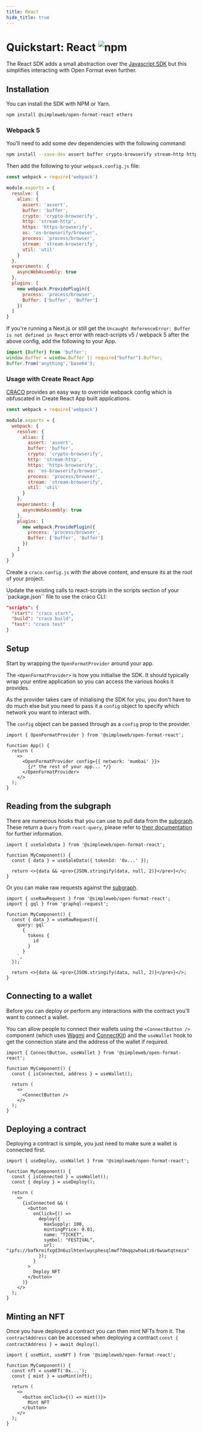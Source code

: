 ```yaml
---
title: React
hide_title: true
---
```


<h1 style={{ display: 'flex', gap: "2rem", alignItems: 'center' }}>Quickstart: React <img alt="npm" src="https://img.shields.io/npm/v/@simpleweb/open-format-react"/></h1>

The React SDK adds a small abstraction over the [Javascript SDK](./javascript) but this simplifies interacting with Open Format even further.

## Installation

You can install the SDK with NPM or Yarn.

```bash npm2yarn
npm install @simpleweb/open-format-react ethers
```

### Webpack 5

You'll need to add some dev dependencies with the following command:

```bash npm2yarn
npm install --save-dev assert buffer crypto-browserify stream-http https-browserify os-browserify process stream-browserify util stream
```

Then add the following to your `webpack.config.js` file:

```js
const webpack = require('webpack')

module.exports = {
  resolve: {
    alias: {
      assert: 'assert',
      buffer: 'buffer',
      crypto: 'crypto-browserify',
      http: 'stream-http',
      https: 'https-browserify',
      os: 'os-browserify/browser',
      process: 'process/browser',
      stream: 'stream-browserify',
      util: 'util'
    }
  },
  experiments: {
    asyncWebAssembly: true
  },
  plugins: [
    new webpack.ProvidePlugin({
      process: 'process/browser',
      Buffer: ['buffer', 'Buffer']
    })
  ]
}
```

If you're running a Next.js or still get the `Uncaught ReferenceError: Buffer is not defined in React` error with react-scripts v5 / webpack 5 after the above config, add the following to your App.

```js
import {Buffer} from 'buffer';
window.Buffer = window.Buffer || require("buffer").Buffer;
Buffer.from('anything','base64');
```

### Usage with Create React App

[CRACO](https://www.npmjs.com/package/@craco/craco) provides an easy way to override webpack config which is obfuscated in Create React App built applications.

```js title="craco.config.js"
const webpack = require('webpack')

module.exports = {
  webpack: {
    resolve: {
      alias: {
        assert: 'assert',
        buffer: 'buffer',
        crypto: 'crypto-browserify',
        http: 'stream-http',
        https: 'https-browserify',
        os: 'os-browserify/browser',
        process: 'process/browser',
        stream: 'stream-browserify',
        util: 'util'
      }
    },
    experiments: {
      asyncWebAssembly: true
    },
    plugins: [
      new webpack.ProvidePlugin({
        process: 'process/browser',
        Buffer: ['buffer', 'Buffer']
      })
    ]
  }
}
```

Create a `craco.config.js` with the above content, and ensure its at the root of your project.


Update the existing calls to react-scripts in the scripts section of your `package.json`` file to use the craco CLI:

```json
"scripts": {
  "start": "craco start",
  "build": "craco build",
  "test": "craco test"
}
```

## Setup

Start by wrapping the `OpenFormatProvider` around your app.

The `<OpenFormatProvider>` is how you initialise the SDK. It should typically wrap your entire application so you can access the various hooks it provides.

As the provider takes care of initialising the SDK for you, you don't have to do much else but you need to pass it a `config` object to specify which network you want to interact with.

The `config` object can be passed through as a `config` prop to the provider.

```tsx
import { OpenFormatProvider } from '@simpleweb/open-format-react';

function App() {
  return (
    <>
      <OpenFormatProvider config={{ network: 'mumbai' }}>
        {/* the rest of your app... */}
      </OpenFormatProvider>
    </>
  );
}
```

## Reading from the subgraph

There are numerous hooks that you can use to pull data from the [subgraph](/glossary#subgraph). These return a `Query` from `react-query`, please refer to [their documentation](https://tanstack.com/query/v4/docs/guides/queries) for further information.

```tsx
import { useSaleData } from '@simpleweb/open-format-react';

function MyComponent() {
  const { data } = useSaleData({ tokenId: '0x...' });

  return <>{data && <pre>{JSON.stringify(data, null, 2)}</pre>}</>;
}
```

Or you can make raw requests against the [subgraph](/glossary#subgraph).

```tsx
import { useRawRequest } from '@simpleweb/open-format-react';
import { gql } from 'graphql-request';

function MyComponent() {
  const { data } = useRawRequest({
    query: gql`
      {
        tokens {
          id
        }
      }
    `,
  });

  return <>{data && <pre>{JSON.stringify(data, null, 2)}</pre>}</>;
}
```

## Connecting to a wallet

Before you can deploy or perform any interactions with the contract you'll want to connect a wallet.

You can allow people to connect their wallets using the `<ConnectButton />` component (which uses [Wagmi](https://wagmi.sh/) and [ConnectKit](https://docs.family.co/connectkit)) and the `useWallet` hook to get the connection state and the address of the wallet if required.

```tsx
import { ConnectButton, useWallet } from '@simpleweb/open-format-react';

function MyComponent() {
  const { isConnected, address } = useWallet();

  return (
    <>
      <ConnectButton />
    </>
  );
}
```

## Deploying a contract

Deploying a contract is simple, you just need to make sure a wallet is connected first.

```tsx
import { useDeploy, useWallet } from '@simpleweb/open-format-react';

function MyComponent() {
  const { isConnected } = useWallet();
  const { deploy } = useDeploy();

  return (
    <>
      {isConnected && (
        <button
          onClick={() =>
            deploy({
              maxSupply: 100,
              mintingPrice: 0.01,
              name: "TICKET",
              symbol: "FESTIVAL",
              url: "ipfs://bafkreifxgd3n6uzlhtenlwycphesqlmwf7dmqqzwho4iz6r6wuwtqtneza"
            });
          }
        >
          Deploy NFT
        </button>
      )}
    </>
  );
}
```

## Minting an NFT

Once you have deployed a contract you can then mint NFTs from it. The `contractAddress` can be accessed when deploying a contract `const { contractAddress } = await deploy()`.

```tsx
import { useMint, useNFT } from '@simpleweb/open-format-react';

function MyComponent() {
  const nft = useNFT('0x...');
  const { mint } = useMint(nft);

  return (
    <>
      <button onClick={() => mint()}>
        Mint NFT
      </button>
    </>
  );
}
```
